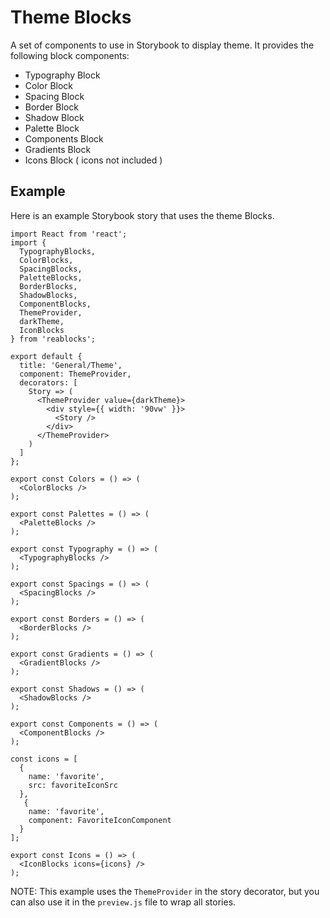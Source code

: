 
<Meta title="Docs/Theme/Blocks" />

# Theme Blocks
A set of components to use in Storybook to display theme. It provides
the following block components:

- Typography Block
- Color Block
- Spacing Block
- Border Block
- Shadow Block
- Palette Block
- Components Block
- Gradients Block
- Icons Block ( icons not included )

## Example
Here is an example Storybook story that uses the theme Blocks.

```tsx
import React from 'react';
import {
  TypographyBlocks,
  ColorBlocks,
  SpacingBlocks,
  PaletteBlocks,
  BorderBlocks,
  ShadowBlocks,
  ComponentBlocks,
  ThemeProvider,
  darkTheme,
  IconBlocks
} from 'reablocks';

export default {
  title: 'General/Theme',
  component: ThemeProvider,
  decorators: [
    Story => (
      <ThemeProvider value={darkTheme}>
        <div style={{ width: '90vw' }}>
          <Story />
        </div>
      </ThemeProvider>
    )
  ]
};

export const Colors = () => (
  <ColorBlocks />
);

export const Palettes = () => (
  <PaletteBlocks />
);

export const Typography = () => (
  <TypographyBlocks />
);

export const Spacings = () => (
  <SpacingBlocks />
);

export const Borders = () => (
  <BorderBlocks />
);

export const Gradients = () => (
  <GradientBlocks />
);

export const Shadows = () => (
  <ShadowBlocks />
);

export const Components = () => (
  <ComponentBlocks />
);

const icons = [
  {
    name: 'favorite',
    src: favoriteIconSrc
  },
   {
    name: 'favorite',
    component: FavoriteIconComponent
  }
];

export const Icons = () => (
  <IconBlocks icons={icons} />
);
````

NOTE: This example uses the `ThemeProvider` in the story decorator,
but you can also use it in the `preview.js` file to wrap all stories.

